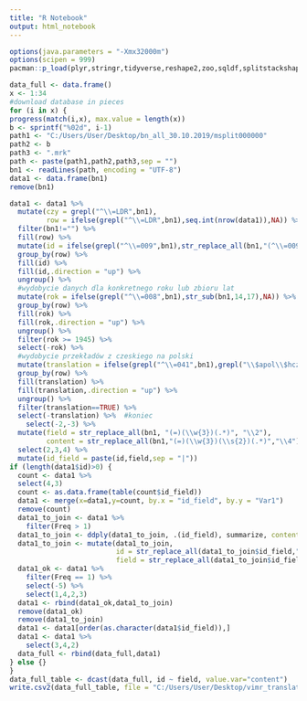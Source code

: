 ```yaml
---
title: "R Notebook"
output: html_notebook
---
```


```r
options(java.parameters = "-Xmx32000m")
options(scipen = 999)
pacman::p_load(plyr,stringr,tidyverse,reshape2,zoo,sqldf,splitstackshape,dplyr,svMisc,googlesheets4)

data_full <- data.frame()
x <- 1:34
#download database in pieces
for (i in x) {
progress(match(i,x), max.value = length(x))
b <- sprintf("%02d", i-1)
path1 <- "C:/Users/User/Desktop/bn_all_30.10.2019/msplit000000"
path2 <- b
path3 <- ".mrk"
path <- paste(path1,path2,path3,sep = "")
bn1 <- readLines(path, encoding = "UTF-8")
data1 <- data.frame(bn1)
remove(bn1)

data1 <- data1 %>%
  mutate(czy = grepl("^\\=LDR",bn1),
         row = ifelse(grepl("^\\=LDR",bn1),seq.int(nrow(data1)),NA)) %>%
  filter(bn1!="") %>%
  fill(row) %>%
  mutate(id = ifelse(grepl("^\\=009",bn1),str_replace_all(bn1,"(^\\=009 .*?\\w)(.*?)($)","\\2"),NA)) %>%
  group_by(row) %>%
  fill(id) %>%
  fill(id,.direction = "up") %>%
  ungroup() %>%
  #wydobycie danych dla konkretnego roku lub zbioru lat
  mutate(rok = ifelse(grepl("^\\=008",bn1),str_sub(bn1,14,17),NA)) %>%
  group_by(row) %>%
  fill(rok) %>%
  fill(rok,.direction = "up") %>%
  ungroup() %>%
  filter(rok >= 1945) %>%
  select(-rok) %>%
  #wydobycie przekładów z czeskiego na polski
  mutate(translation = ifelse(grepl("^\\=041",bn1),grepl("\\$apol\\$hcze",bn1),NA)) %>%
  group_by(row) %>%
  fill(translation) %>%
  fill(translation,.direction = "up") %>%
  ungroup() %>%
  filter(translation==TRUE) %>%
  select(-translation) %>%  #koniec
    select(-2,-3) %>%
  mutate(field = str_replace_all(bn1, "(=)(\\w{3})(.*)", "\\2"),
         content = str_replace_all(bn1,"(=)(\\w{3})(\\s{2})(.*)","\\4")) %>%
  select(2,3,4) %>%
  mutate(id_field = paste(id,field,sep = "|"))
if (length(data1$id)>0) {
  count <- data1 %>%
  select(4,3)
  count <- as.data.frame(table(count$id_field))
  data1 <- merge(x=data1,y=count, by.x = "id_field", by.y = "Var1")
  remove(count)
  data1_to_join <- data1 %>%
    filter(Freq > 1)
  data1_to_join <- ddply(data1_to_join, .(id_field), summarize, content = paste(content, collapse="|"))
  data1_to_join <- mutate(data1_to_join,
                          id = str_replace_all(data1_to_join$id_field,"(.*)(\\|)(.*)", "\\1"),
                          field = str_replace_all(data1_to_join$id_field,"(.*)(\\|)(.*)", "\\3"))
  data1_ok <- data1 %>%
    filter(Freq == 1) %>%
    select(-5) %>%
    select(1,4,2,3)
  data1 <- rbind(data1_ok,data1_to_join)
  remove(data1_ok)
  remove(data1_to_join)
  data1 <- data1[order(as.character(data1$id_field)),]
  data1 <- data1 %>%
    select(3,4,2)
  data_full <- rbind(data_full,data1)
} else {}
}
data_full_table <- dcast(data_full, id ~ field, value.var="content")
write.csv2(data_full_table, file = "C:/Users/User/Desktop/vimr_translations.csv", row.names = F, na = '', fileEncoding = 'UTF-8')
```
